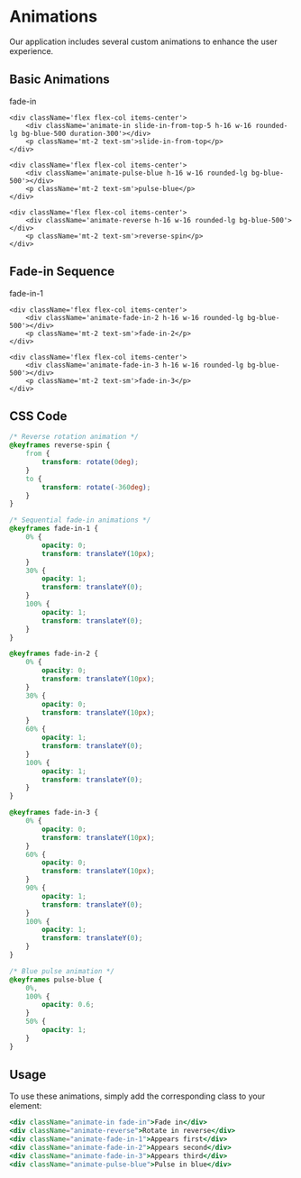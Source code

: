 
<Meta title='Design System/Animations' />

# Animations

Our application includes several custom animations to enhance the user experience.

## Basic Animations

<div className='flex flex-wrap gap-8'>
    <div className='flex flex-col items-center'>
        <div className='animate-in fade-in h-16 w-16 rounded-lg bg-blue-500 duration-300'></div>
        <p className='mt-2 text-sm'>fade-in</p>
    </div>

    <div className='flex flex-col items-center'>
        <div className='animate-in slide-in-from-top-5 h-16 w-16 rounded-lg bg-blue-500 duration-300'></div>
        <p className='mt-2 text-sm'>slide-in-from-top</p>
    </div>

    <div className='flex flex-col items-center'>
        <div className='animate-pulse-blue h-16 w-16 rounded-lg bg-blue-500'></div>
        <p className='mt-2 text-sm'>pulse-blue</p>
    </div>

    <div className='flex flex-col items-center'>
        <div className='animate-reverse h-16 w-16 rounded-lg bg-blue-500'></div>
        <p className='mt-2 text-sm'>reverse-spin</p>
    </div>

</div>

## Fade-in Sequence

<div className='mt-8 flex flex-wrap gap-8'>
    <div className='flex flex-col items-center'>
        <div className='animate-fade-in-1 h-16 w-16 rounded-lg bg-blue-500'></div>
        <p className='mt-2 text-sm'>fade-in-1</p>
    </div>

    <div className='flex flex-col items-center'>
        <div className='animate-fade-in-2 h-16 w-16 rounded-lg bg-blue-500'></div>
        <p className='mt-2 text-sm'>fade-in-2</p>
    </div>

    <div className='flex flex-col items-center'>
        <div className='animate-fade-in-3 h-16 w-16 rounded-lg bg-blue-500'></div>
        <p className='mt-2 text-sm'>fade-in-3</p>
    </div>

</div>

## CSS Code

```css
/* Reverse rotation animation */
@keyframes reverse-spin {
    from {
        transform: rotate(0deg);
    }
    to {
        transform: rotate(-360deg);
    }
}

/* Sequential fade-in animations */
@keyframes fade-in-1 {
    0% {
        opacity: 0;
        transform: translateY(10px);
    }
    30% {
        opacity: 1;
        transform: translateY(0);
    }
    100% {
        opacity: 1;
        transform: translateY(0);
    }
}

@keyframes fade-in-2 {
    0% {
        opacity: 0;
        transform: translateY(10px);
    }
    30% {
        opacity: 0;
        transform: translateY(10px);
    }
    60% {
        opacity: 1;
        transform: translateY(0);
    }
    100% {
        opacity: 1;
        transform: translateY(0);
    }
}

@keyframes fade-in-3 {
    0% {
        opacity: 0;
        transform: translateY(10px);
    }
    60% {
        opacity: 0;
        transform: translateY(10px);
    }
    90% {
        opacity: 1;
        transform: translateY(0);
    }
    100% {
        opacity: 1;
        transform: translateY(0);
    }
}

/* Blue pulse animation */
@keyframes pulse-blue {
    0%,
    100% {
        opacity: 0.6;
    }
    50% {
        opacity: 1;
    }
}
```

## Usage

To use these animations, simply add the corresponding class to your element:

```jsx
<div className="animate-in fade-in">Fade in</div>
<div className="animate-reverse">Rotate in reverse</div>
<div className="animate-fade-in-1">Appears first</div>
<div className="animate-fade-in-2">Appears second</div>
<div className="animate-fade-in-3">Appears third</div>
<div className="animate-pulse-blue">Pulse in blue</div>
```
